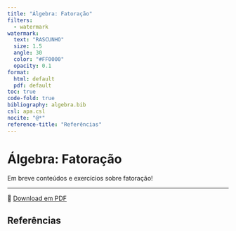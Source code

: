 ```yaml
---
title: "Álgebra: Fatoração"
filters:
  - watermark
watermark:
  text: "RASCUNHO"
  size: 1.5
  angle: 30
  color: "#FF0000"
  opacity: 0.1
format:
  html: default
  pdf: default
toc: true
code-fold: true
bibliography: algebra.bib
csl: apa.csl
nocite: "@*"
reference-title: "Referências"
---
```


# Álgebra: Fatoração

Em breve conteúdos e exercícios sobre fatoração!

---

📄 [Download em PDF](./fatoracao.pdf){target="_blank"}

## Referências
